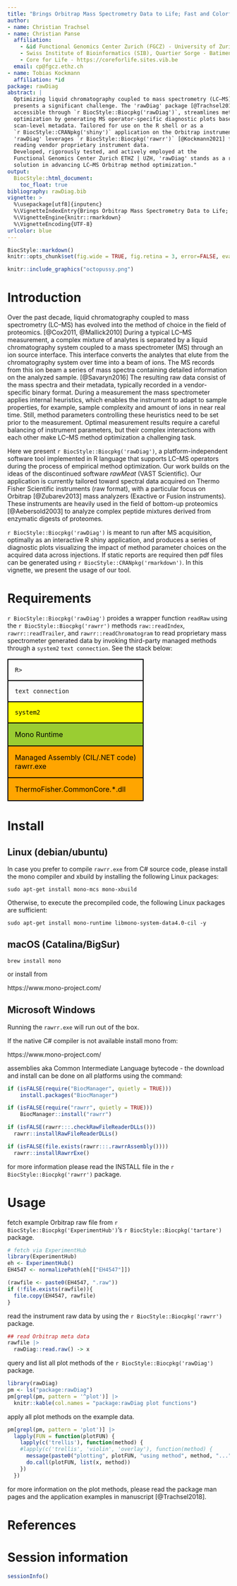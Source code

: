 ```yaml
---
title: "Brings Orbitrap Mass Spectrometry Data to Life; Fast and Colorful"
author:
- name: Christian Trachsel
- name: Christian Panse
  affiliation:
    - &id Functional Genomics Center Zurich (FGCZ) - University of Zurich | ETH Zurich, Winterthurerstrasse 190, CH-8057 Zurich, Switzerland
    - Swiss Institute of Bioinformatics (SIB), Quartier Sorge - Batiment Amphipole, CH-1015 Lausanne, Switzerland
    - Core for Life - https://coreforlife.sites.vib.be
  email: cp@fgcz.ethz.ch
- name: Tobias Kockmann
  affiliation: *id
package: rawDiag
abstract: |
  Optimizing liquid chromatography coupled to mass spectrometry (LC–MS) methods
  presents a significant challenge. The 'rawDiag' package [@Trachsel2018],
  accessible through `r BiocStyle::Biocpkg('rawDiag')`, streamlines method
  optimization by generating MS operator-specific diagnostic plots based on
  scan-level metadata. Tailored for use on the R shell or as a
  `r BiocStyle::CRANpkg('shiny')` application on the Orbitrap instrument PC,
  'rawDiag' leverages `r BiocStyle::Biocpkg('rawrr')` [@Kockmann2021] for
  reading vendor proprietary instrument data.
  Developed, rigorously tested, and actively employed at the
  Functional Genomics Center Zurich ETHZ | UZH, 'rawDiag' stands as a robust
  solution in advancing LC–MS Orbitrap method optimization."
output:
  BiocStyle::html_document:
    toc_float: true
bibliography: rawDiag.bib
vignette: >
  %\usepackage[utf8]{inputenc}
  %\VignetteIndexEntry{Brings Orbitrap Mass Spectrometry Data to Life; Fast and Colorful}
  %\VignetteEngine{knitr::rmarkdown}
  %\VignetteEncoding{UTF-8}
urlcolor: blue
---
```


```r
BiocStyle::markdown()
knitr::opts_chunk$set(fig.wide = TRUE, fig.retina = 3, error=FALSE, eval=TRUE)
```


```r
knitr::include_graphics("octopussy.png")
```
# Introduction

Over the past decade, liquid chromatography coupled to mass 
spectrometry (LC–MS) has evolved into the method of choice in the 
field of proteomics. [@Cox2011, @Mallick2010] During a typical 
LC–MS measurement, a complex mixture of analytes is separated by a 
liquid chromatography system coupled to a mass spectrometer (MS) 
through an ion source interface. This interface converts the analytes 
that elute from the chromatography system over time into a beam of 
ions. The MS records from this ion beam a series of mass spectra 
containing detailed information on the analyzed sample. [@Savaryn2016] 
The resulting raw data consist of the mass spectra and their metadata, 
typically recorded in a vendor-specific binary format. During a 
measurement the mass spectrometer applies internal heuristics, which 
enables the instrument to adapt to sample properties, for example, 
sample complexity and amount of ions in near real time. Still, method 
parameters controlling these heuristics need to be set prior to the 
measurement. Optimal measurement results require a careful balancing of 
instrument parameters, but their complex interactions with each other 
make LC–MS method optimization a challenging task.

Here we present `r BiocStyle::Biocpkg('rawDiag')`, a 
platform-independent software tool implemented in R language that 
supports LC–MS operators during the process of empirical method 
optimization. Our work builds on the ideas of the discontinued software 
*rawMeat* (VAST Scientific). Our application is currently 
tailored toward spectral data acquired on Thermo Fisher Scientific 
instruments (raw format), with a particular focus on Orbitrap 
[@Zubarev2013] mass analyzers (Exactive or Fusion instruments). These 
instruments are heavily used in the field of bottom-up proteomics 
[@Aebersold2003] to analyze complex peptide mixtures derived from 
enzymatic digests of proteomes.

`r BiocStyle::Biocpkg('rawDiag')` is meant to run after MS acquisition, 
optimally as an interactive R shiny application, and produces a series 
of diagnostic plots visualizing the impact of method parameter choices 
on the acquired data across injections. If static reports are required 
then pdf files can be generated using
`r BiocStyle::CRANpkg('rmarkdown')`. In this vignette, we present the 
usage of our tool.


# Requirements

`r BiocStyle::Biocpkg('rawDiag')` proides a wrapper function `readRaw` using the `r BiocStyle::Biocpkg('rawrr')` methods
`raw::readIndex`, `rawrr::readTrailer`, and `rawrr::readChromatogram` to read
proprietary mass spectrometer generated data by 
invoking third-party managed methods through a `system2` `text connection`. 
See the stack below:

<table>
<tr style="border:2px solid black">
<td style="padding:15px">
`R>`
</td>
</tr>

<tr style="border:2px solid black">
<td style="padding:15px">
`text connection`
</td>
</tr>

<tr style="background-color:yellow;color:black; border:2px solid black">
<td style="padding:15px">
`system2`
</td>
</tr>

<tr style="background-color:yellowgreen;color:black; border:2px solid black">
<td style="padding:15px">
Mono Runtime
</td>
</tr>

<tr style="background-color:orange;color:black; border:2px solid black">
<td style="padding:15px">
Managed Assembly
(CIL/.NET code)
<br>
rawrr.exe
</td>
</tr>

<tr style="background-color:orange;color:black; border:2px solid black">
<td style="padding:15px">
ThermoFisher.CommonCore.*.dll
</td>
</tr>
</table>


# Install

## Linux (debian/ubuntu)

In case you prefer to compile `rawrr.exe` from C# source code, please install
the mono compiler and xbuild by installing the following Linux packages:

```
sudo apt-get install mono-mcs mono-xbuild
```

Otherwise, to execute the precompiled code, the following Linux packages are
sufficient:

```
sudo apt-get install mono-runtime libmono-system-data4.0-cil -y
```

## macOS (Catalina/BigSur)

```
brew install mono
```

or install from

https://www.mono-project.com/

## Microsoft Windows

Running the `rawrr.exe` will run out of the box.

If the native C# compiler is not available install mono from:

https://www.mono-project.com/




assemblies aka Common Intermediate Language bytecode - the download and install
can be done on all platforms using the command:

```r
if (isFALSE(require("BiocManager", quietly = TRUE)))
    install.packages("BiocManager")

if (isFALSE(require("rawrr", quietly = TRUE)))
    BiocManager::install("rawrr")

if (isFALSE(rawrr:::.checkRawFileReaderDLLs()))
  rawrr::installRawFileReaderDLLs()

if (isFALSE(file.exists(rawrr:::.rawrrAssembly())))
  rawrr::installRawrrExe()
```


for more information please read the INSTALL file in the
`r BiocStyle::Biocpkg('rawrr')` package.

# Usage

fetch example Orbitrap raw file from
`r BiocStyle::Biocpkg('ExperimentHub')`'s
`r BiocStyle::Biocpkg('tartare')` package.

```r
# fetch via ExperimentHub
library(ExperimentHub)
eh <- ExperimentHub()
EH4547 <- normalizePath(eh[["EH4547"]])

(rawfile <- paste0(EH4547, ".raw"))
if (!file.exists(rawfile)){
  file.copy(EH4547, rawfile)
}
```

read the instrument raw data by using the `r BiocStyle::Biocpkg('rawrr')` package.

```r
## read Orbitrap meta data
rawfile |>
  rawDiag::read.raw() -> x
```

query and list all plot methods of the `r BiocStyle::Biocpkg('rawDiag')` package.

```r
library(rawDiag)
pm <- ls("package:rawDiag")
pm[grepl(pm, pattern = '^plot')] |>
  knitr::kable(col.names = "package:rawDiag plot functions")
```

apply all plot methods on the example data.

```r
pm[grepl(pm, pattern = 'plot')] |> 
  lapply(FUN = function(plotFUN) {
    lapply(c('trellis'), function(method) {
    #lapply(c('trellis', 'violin', 'overlay'), function(method) {
      message(paste0("plotting", plotFUN, "using method", method, "..."))
      do.call(plotFUN, list(x, method))
    })
  }) 
```

for more information on the plot methods, please read the package man pages and
the application examples in manuscript [@Trachsel2018].


# References {-}

# Session information {-}

```r
sessionInfo()
```
